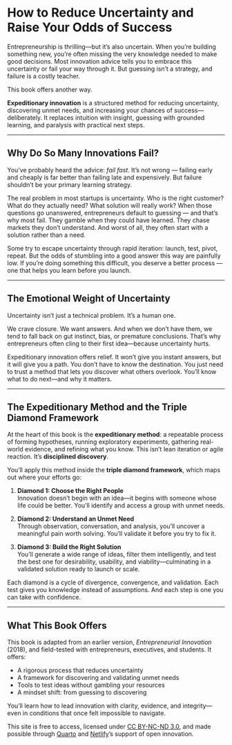 # How to Reduce Uncertainty and Raise Your Odds of Success {.unnumbered}

Entrepreneurship is thrilling—but it’s also uncertain. When you’re building something new, you’re often missing the very knowledge needed to make good decisions. Most innovation advice tells you to embrace this uncertainty or fail your way through it. But guessing isn’t a strategy, and failure is a costly teacher.

This book offers another way.

**Expeditionary innovation** is a structured method for reducing uncertainty, discovering unmet needs, and increasing your chances of success—deliberately. It replaces intuition with insight, guessing with grounded learning, and paralysis with practical next steps.

---

## Why Do So Many Innovations Fail? {.unnumbered}

You’ve probably heard the advice: *fail fast*. It’s not wrong — failing early and cheaply is far better than failing late and expensively. But failure shouldn’t be your primary learning strategy.

The real problem in most startups is uncertainty. Who is the right customer? What do they actually need? What solution will really work? When those questions go unanswered, entrepreneurs default to guessing — and that’s why most fail. They gamble when they could have learned. They chase markets they don’t understand. And worst of all, they often start with a solution rather than a need.

Some try to escape uncertainty through rapid iteration: launch, test, pivot, repeat.  But the odds of stumbling into a good answer this way are painfully low. If you’re doing something this difficult, you deserve a better process — one that helps you learn before you launch.


---

## The Emotional Weight of Uncertainty {.unnumbered}

Uncertainty isn't just a technical problem. It's a human one.

We crave closure. We want answers. And when we don’t have them, we tend to fall back on gut instinct, bias, or premature conclusions. That’s why entrepreneurs often cling to their first idea—because uncertainty hurts.

Expeditionary innovation offers relief. It won’t give you instant answers, but it will give you a path. You don’t have to know the destination. You just need to trust a method that lets you discover what others overlook. You’ll know what to do next—and why it matters.

---

## The Expeditionary Method and the Triple Diamond Framework {.unnumbered}

At the heart of this book is the **expeditionary method**: a repeatable process of forming hypotheses, running exploratory experiments, gathering real-world evidence, and refining what you know. This isn’t lean iteration or agile reaction. It’s **disciplined discovery**.

You’ll apply this method inside the **triple diamond framework**, which maps out where your efforts go:

1. **Diamond 1: Choose the Right People**  
   Innovation doesn’t begin with an idea—it begins with someone whose life could be better. You’ll identify and access a group with unmet needs.

2. **Diamond 2: Understand an Unmet Need**  
   Through observation, conversation, and analysis, you’ll uncover a meaningful pain worth solving. You’ll validate it before you try to fix it.

3. **Diamond 3: Build the Right Solution**  
   You’ll generate a wide range of ideas, filter them intelligently, and test the best one for desirability, usability, and viability—culminating in a validated solution ready to launch or scale.

Each diamond is a cycle of divergence, convergence, and validation. Each test gives you knowledge instead of assumptions. And each step is one you can take with confidence.

---

## What This Book Offers {.unnumbered}

This book is adapted from an earlier version, *Entrepreneurial Innovation* (2018), and field-tested with entrepreneurs, executives, and students. It offers:

- A rigorous process that reduces uncertainty  
- A framework for discovering and validating unmet needs  
- Tools to test ideas without gambling your resources  
- A mindset shift: from guessing to discovering

You’ll learn how to lead innovation with clarity, evidence, and integrity—even in conditions that once felt impossible to navigate.

This site is free to access, licensed under [CC BY-NC-ND 3.0](https://creativecommons.org/licenses/by-nc-nd/3.0/us/), and made possible through [Quarto](https://quarto.org/docs/books) and [Netlify](https://www.netlify.com)’s support of open innovation.
